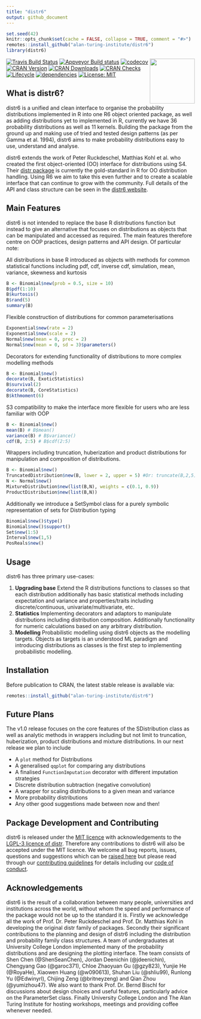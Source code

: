 ```yaml
---
title: "distr6"
output: github_document
---
```


```r
set.seed(42)
knitr::opts_chunk$set(cache = FALSE, collapse = TRUE, comment = "#>")
remotes::install_github("alan-turing-institute/distr6")
library(distr6)
```

<img src="man/figures/logo.png" align="right" alt="" width="120" />

[![Travis Build Status](https://travis-ci.com/alan-turing-institute/distr6.svg?branch=master)](https://travis-ci.com/alan-turing-institute/distr6)
[![Appveyor Build status](https://ci.appveyor.com/api/projects/status/mrexqbmrtrx865jf/branch/master?svg=true)](https://ci.appveyor.com/project/RaphaelS1/distr6-xsr0j/branch/master)
[![codecov](https://codecov.io/gh/alan-turing-institute/distr6/branch/master/graph/badge.svg)](https://codecov.io/gh/alan-turing-institute/distr6)
[![CRAN Version](http://www.r-pkg.org/badges/version/distr6)](http://www.r-pkg.org/badges/version/distr6)
[![CRAN Downloads](http://cranlogs.r-pkg.org/badges/grand-total/distr6)](http://cranlogs.r-pkg.org/badges/grand-total/distr6)
[![CRAN Checks](https://cranchecks.info/badges/summary/distr6)](https://cran.r-project.org/web/checks/check_results_distr6.html)
[![Lifecycle](https://img.shields.io/badge/lifecycle-maturing-blue.svg)](https://img.shields.io/badge/lifecycle-maturing-blue.svg)
[![dependencies](https://tinyverse.netlify.com/badge/distr6)](https://CRAN.R-project.org/package=distr6)
[![License: MIT](https://img.shields.io/badge/License-MIT-yellow.svg)](https://opensource.org/licenses/MIT)


## What is distr6?

distr6 is a unified and clean interface to organise the probability distributions implemented in R into one R6 object oriented package, as well as adding distributions yet to implemented in R, currently we have 36 probability distributions as well as 11 kernels. Building the package from the ground up and making use of tried and tested design patterns (as per Gamma et al. 1994), distr6 aims to make probability distributions easy to use, understand and analyse.

distr6 extends the work of Peter Ruckdeschel, Matthias Kohl et al. who created the first object-oriented (OO) interface for distributions using S4. Their [distr package](http://distr.r-forge.r-project.org/) is currently the gold-standard in R for OO distribution handling. Using R6 we aim to take this even further and to create a scalable interface that can continue to grow with the community. Full details of the API and class structure can be seen in the [distr6 website](https://alan-turing-institute.github.io/distr6/).

## Main Features

distr6 is not intended to replace the base R distributions function but instead to give an alternative that focuses on distributions as objects that can be manipulated and accessed as required. The main features therefore centre on OOP practices, design patterns and API design. Of particular note:


All distributions in base R introduced as objects with methods for common statistical functions including pdf, cdf, inverse cdf, simulation, mean, variance, skewness and kurtosis

```r
B <- Binomial$new(prob = 0.5, size = 10)
B$pdf(1:10)
B$kurtosis()
B$rand(5)
summary(B)
```

Flexible construction of distributions for common parameterisations

```r
Exponential$new(rate = 2)
Exponential$new(scale = 2)
Normal$new(mean = 0, prec = 2)
Normal$new(mean = 0, sd = 3)$parameters()
```

Decorators for extending functionality of distributions to more complex modelling methods

```r
B <- Binomial$new()
decorate(B, ExoticStatistics)
B$survival(2)
decorate(B, CoreStatistics)
B$kthmoment(6)
```

S3 compatibility to make the interface more flexible for users who are less familiar with OOP

```r
B <- Binomial$new()
mean(B) # B$mean()
variance(B) # B$variance()
cdf(B, 2:5) # B$cdf(2:5)
```

Wrappers including truncation, huberization and product distributions for manipulation and composition of distributions.

```r
B <- Binomial$new()
TruncatedDistribution$new(B, lower = 2, upper = 5) #Or: truncate(B,2,5)
N <- Normal$new()
MixtureDistribution$new(list(B,N), weights = c(0.1, 0.9))
ProductDistribution$new(list(B,N))
```

Additionally we introduce a SetSymbol class for a purely symbolic representation of sets for Distribution typing

```r
Binomial$new()$type()
Binomial$new()$support()
Set$new(1:5)
Interval$new(1,5)
PosReals$new()
```


## Usage

distr6 has three primary use-cases:

1. **Upgrading base** Extend the R distributions functions to classes so that each distribution additionally has basic statistical methods including expectation and variance and properties/traits including discrete/continuous, univariate/multivariate, etc.
1. **Statistics** Implementing decorators and adaptors to manipulate distributions including distribution composition. Additionally functionality for numeric calculations based on any arbitrary distribution.
1. **Modelling** Probabilistic modelling using distr6 objects as the modelling targets. Objects as targets is an understood ML paradigm and introducing distributions as classes is the first step to implementing probabilistic modelling.

## Installation

Before publication to CRAN, the latest stable release is available via:
```r
remotes::install_github("alan-turing-institute/distr6")
```

## Future Plans

The v1.0 release focuses on the core features of the SDistribution class as well as analytic methods in wrappers including but not limit to truncation, huberization, product distributions and mixture distributions. In our next release we plan to include

* A `plot` method for Distributions
* A generalised `qqplot` for comparing any distributions
* A finalised `FunctionImputation` decorator with different imputation strategies
* Discrete distribution subtraction (negative convolution)
* A wrapper for scaling distributions to a given mean and variance
* More probability distributions
* Any other good suggestions made between now and then!

## Package Development and Contributing

distr6 is released under the [MIT licence](https://opensource.org/licenses/MIT) with acknowledgements to the [LGPL-3 licence of distr](https://github.com/alan-turing-institute/distr6/blob/master/Licensing). Therefore any contributions to distr6 will also be accepted under the MIT licence. We welcome all bug reports, issues, questions and suggestions which can be [raised here](https://github.com/alan-turing-institute/distr6/issues) but please read through our [contributing guidelines](https://github.com/alan-turing-institute/distr6/blob/master/CONTRIBUTING.md) for details including our [code of conduct](https://github.com/alan-turing-institute/distr6/blob/master/CODE_OF_CONDUCT.md).

## Acknowledgements

distr6 is the result of a collaboration between many people, universities and institutions across the world, without whom the speed and performance of the package would not be up to the standard it is. Firstly we acknowledge all the work of Prof. Dr. Peter Ruckdeschel and Prof. Dr. Matthias Kohl in developing the original distr family of packages. Secondly their significant contributions to the planning and design of distr6 including the distribution and probability family class structures. A team of undergraduates at University College London implemented many of the probability distributions and are designing the plotting interface. The team consists of Shen Chen (@ShenSeanChen), Jordan Deenichin (@jdeenichin), Chengyang Gao (@garoc371), Chloe Zhaoyuan Gu (@gzy823), Yunjie He (@RoyaHe), Xiaowen Huang (@w090613), Shuhan Liu (@shliu99), Runlong Yu (@Edwinyrl), Chijing Zeng (@britneyzeng) and Qian Zhou (@yumizhou47). We also want to thank Prof. Dr. Bernd Bischl for discussions about design choices and useful features, particularly advice on the ParameterSet class. Finally University College London and The Alan Turing Institute for hosting workshops, meetings and providing coffee whenever needed.
